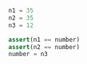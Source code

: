 ```python title="Public transcript"
n1 = 35
n2 = 35
n3 = 12

assert(n1 == number)
assert(n2 == number)
number = n3
```
